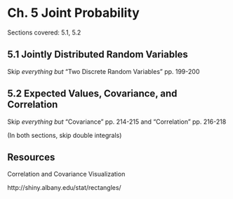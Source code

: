 # Ch. 5 Joint Probability {-}

Sections covered: 5.1, 5.2

## 5.1 Jointly Distributed Random Variables {-}

Skip *everything but* "Two Discrete Random Variables" pp. 199-200

## 5.2 Expected Values, Covariance, and Correlation {-}

Skip *everything but* "Covariance" pp. 214-215 and "Correlation" pp. 216-218

(In both sections, skip double integrals)

## Resources {-}

Correlation and Covariance Visualization

http://shiny.albany.edu/stat/rectangles/
